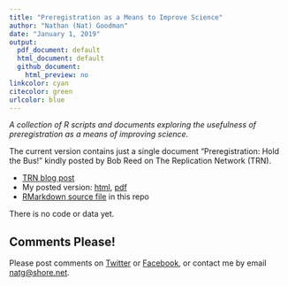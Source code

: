 ```yaml
---
title: "Preregistration as a Means to Improve Science"
author: "Nathan (Nat) Goodman"
date: "January 1, 2019"
output:
  pdf_document: default
  html_document: default
  github_document:
    html_preview: no
linkcolor: cyan
citecolor: green
urlcolor: blue
---
```

<!-- README.md is generated from README.Rmd. Please edit that file -->

*A collection of R scripts and documents exploring the usefulness of preregistration as a means of improving science.*

The current version contains just a single document "Preregistration: Hold the Bus!" kindly posted by Bob Reed on The Replication Network (TRN).

- [TRN blog post](https://replicationnetwork.com/2019/01/01/goodman-hold-the-bus/)
- My posted version: [html](https://natgoodman.github.io/pregr/holdit.stable.html), [pdf](https://natgoodman.github.io/pregr/holdit.stable.pdf)
- [RMarkdown source file](holdit.Rmd) in this repo

There is no code or data yet.

## Comments Please!

Please post comments on [Twitter](https://twitter.com/gnatgoodman) or [Facebook](https://www.facebook.com/nathan.goodman.3367), or contact me by email [natg@shore.net](mailto:natg@shore.net).

